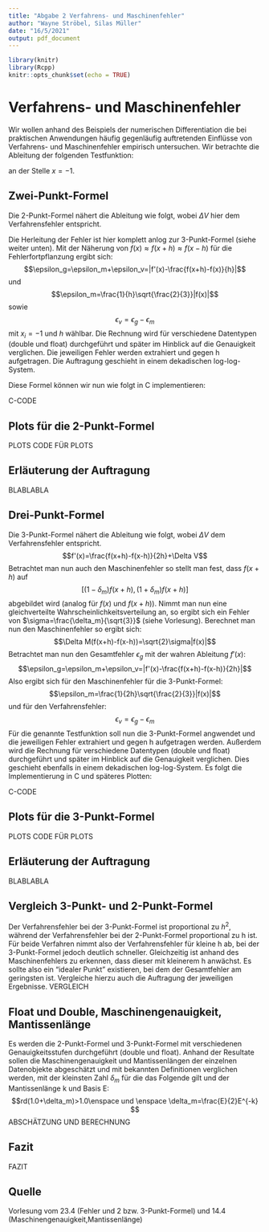 ```yaml
---
title: "Abgabe 2 Verfahrens- und Maschinenfehler"
author: "Wayne Ströbel, Silas Müller"
date: "16/5/2021"
output: pdf_document
---
```


```r
library(knitr)
library(Rcpp)
knitr::opts_chunk$set(echo = TRUE)
```


# Verfahrens- und Maschinenfehler

Wir wollen anhand des Beispiels der numerischen Differentiation die bei praktischen Anwendungen häufig gegenläufig auftretenden Einflüsse von Verfahrens- und Maschinenfehler empirisch untersuchen. Wir betrachte die Ableitung der folgenden Testfunktion:

\begin{equation}
\label{eq:f}
f(x) = e^x
\end{equation}

an der Stelle $x = -1$. 


## Zwei-Punkt-Formel

Die 2-Punkt-Formel nähert die Ableitung wie folgt, wobei $\Delta V$ hier dem Verfahrensfehler entspricht.

\begin{equation}
f^\prime(x_i) = \frac{f(x_i + h) - f(x_i)}{h}+\Delta V
\end{equation}
Die Herleitung der Fehler ist hier komplett anlog zur 3-Punkt-Formel (siehe weiter unten). Mit der Näherung von $f(x)\approx f(x+h) \approx f(x-h)$ für die Fehlerfortpflanzung ergibt sich:
$$\epsilon_g=\epsilon_m+\epsilon_v=|f'(x)-\frac{f(x+h)-f(x)}{h}|$$
und $$\epsilon_m=\frac{1}{h}\sqrt{\frac{2}{3}}|f(x)|$$
sowie $$\epsilon_v=\epsilon_g-\epsilon_m$$
mit $x_i = -1$ und $h$ wählbar. 
Die Rechnung wird für verschiedene Datentypen (double und float) durchgeführt und später im Hinblick auf die Genauigkeit verglichen. Die jeweiligen Fehler werden extrahiert und gegen h aufgetragen. Die Auftragung geschieht in einem dekadischen log-log-System.

Diese Formel können wir nun wie folgt in C implementieren:

C-CODE

## Plots für die 2-Punkt-Formel
PLOTS
CODE FÜR PLOTS

## Erläuterung der Auftragung
BLABLABLA

## Drei-Punkt-Formel

Die 3-Punkt-Formel nähert die Ableitung wie folgt, wobei $\Delta V$ dem Verfahrensfehler entspricht.
$$f'(x)=\frac{f(x+h)-f(x-h)}{2h}+\Delta V$$
Betrachtet man nun auch den Maschinenfehler so stellt man fest, dass $f(x+h)$ auf $$[(1-\delta_m)f(x+h),(1+\delta_m)f(x+h)]$$ abgebildet wird (analog für $f(x)$ und $f(x+h)$). Nimmt man nun eine gleichverteilte Wahrscheinlichkeitsverteilung an, so ergibt sich ein Fehler von $\sigma=\frac{\delta_m}{\sqrt{3}}$ (siehe Vorlesung). Berechnet man nun den Maschinenfehler so ergibt sich: $$\Delta M(f(x+h)-f(x-h))=\sqrt{2}\sigma|f(x)|$$
Betrachtet man nun den Gesamtfehler $\epsilon_g$ mit der wahren Ableitung $f'(x)$: $$\epsilon_g=\epsilon_m+\epsilon_v=|f'(x)-\frac{f(x+h)-f(x-h)}{2h}|$$
Also ergibt sich für den Maschinenfehler für die 3-Punkt-Formel:
$$\epsilon_m=\frac{1}{2h}\sqrt{\frac{2}{3}}|f(x)|$$
und für den Verfahrensfehler:
$$\epsilon_v=\epsilon_g-\epsilon_m$$
Für die genannte Testfunktion soll nun die 3-Punkt-Formel angwendet und die jeweiligen Fehler extrahiert und gegen h aufgetragen werden. Außerdem wird die Rechnung für verschiedene Datentypen (double und float) durchgeführt und später im Hinblick auf die Genauigkeit verglichen. Dies geschieht ebenfalls in einem dekadischen log-log-System.
Es folgt die Implementierung in C und späteres Plotten:

C-CODE

## Plots für die 3-Punkt-Formel
PLOTS
CODE FÜR PLOTS

## Erläuterung der Auftragung
BLABLABLA

## Vergleich 3-Punkt- und 2-Punkt-Formel
Der Verfahrensfehler bei der 3-Punkt-Formel ist proportional zu $h^2$, während der Verfahrensfehler bei der 2-Punkt-Formel proportional zu h ist. Für beide Verfahren nimmt also der Verfahrensfehler für kleine h ab, bei der 3-Punkt-Formel jedoch deutlich schneller. Gleichzeitig ist anhand des Maschinenfehlers zu erkennen, dass dieser mit kleinerem h anwächst. Es sollte also ein "idealer Punkt" existieren, bei dem der Gesamtfehler am geringsten ist. Vergleiche hierzu auch die Auftragung der jeweiligen Ergebnisse.
VERGLEICH

## Float und Double, Maschinengenauigkeit, Mantissenlänge
Es werden die 2-Punkt-Formel und 3-Punkt-Formel mit verschiedenen Genauigkeitsstufen durchgeführt (double und float). Anhand der Resultate sollen die Maschinengenauigkeit und Mantissenlängen der einzelnen Datenobjekte abgeschätzt und mit bekannten Definitionen verglichen werden, mit der kleinsten Zahl $\delta_m$ für die das Folgende gilt und der Mantissenlänge k und Basis E:
$$rd(1.0+\delta_m)>1.0\enspace und \enspace \delta_m=\frac{E}{2}E^{-k} $$
ABSCHÄTZUNG UND BERECHNUNG

## Fazit
FAZIT

## Quelle
Vorlesung vom 23.4 (Fehler und 2 bzw. 3-Punkt-Formel) und 14.4 (Maschinengenauigkeit,Mantissenlänge) 
